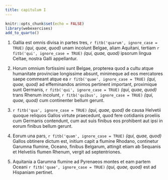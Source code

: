 ```yaml
---
title: сapitulum I
---
```


```r
knitr::opts_chunk$set(echo = FALSE)
library(webexercises)
add_to_quarto()
```

(@) Gallia est omnis divisa in partes tres, `r fitb('quarum', ignore_case = TRUE)` _(qui, quae, quod)_ unam incolunt Belgae, aliam Aquitani, tertiam `r fitb('qui', ignore_case = TRUE)` _(qui, quae, quod)_ ipsorum lingua Celtae, nostra Galli appellantur.

(@) Horum omnium fortissimi sunt Belgae, propterea quod a cultu atque humanitate provinciae longissime absunt, minimeque ad eos mercatores saepe commeant atque ea `r fitb('quae', ignore_case = TRUE)` _(qui, quae, quod)_ ad effeminandos animos pertinent important, proximique sunt Germanis, `r fitb('qui', ignore_case = TRUE)` _(qui, quae, quod)_ trans Rhenum incolunt, `r fitb('quibus', ignore_case = TRUE)` _(qui, quae, quod)_ cum continenter bellum gerunt.


(@) `r fitb('qua', ignore_case = TRUE)` _(qui, quae, quod)_ de causa Helvetii quoque reliquos Gallos virtute praecedunt, quod fere cotidianis proeliis cum Germanis contendunt, cum aut suis finibus eos prohibent aut ipsi in eorum finibus bellum gerunt.


(@) Eorum una pars, `r fitb('quam', ignore_case = TRUE)` _(qui, quae, quod)_ Gallos obtinere dictum est, initium capit a flumine Rhodano, continetur Garumna flumine, Oceano, finibus Belgarum, attingit etiam ab Sequanis et Helvetiis flumen Rhenum, vergit ad septentriones.

(@) Aquitania a Garumna flumine ad Pyrenaeos montes et eam partem Oceani `r fitb('quae', ignore_case = TRUE)` _(qui, quae, quod)_ est ad Hispaniam pertinet.

